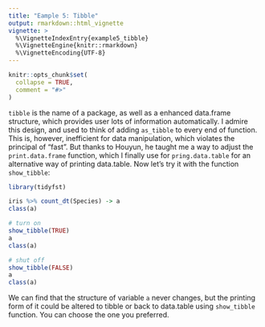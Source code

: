 ---
title: "Eample 5: Tibble"
output: rmarkdown::html_vignette
vignette: >
  %\VignetteIndexEntry{example5_tibble}
  %\VignetteEngine{knitr::rmarkdown}
  %\VignetteEncoding{UTF-8}
---

```{r, include = FALSE}
knitr::opts_chunk$set(
  collapse = TRUE,
  comment = "#>"
)
```
  `tibble` is the name of a package, as well as a enhanced data.frame structure, which provides user lots of information automatically. I admire this design, and used to think of adding `as_tibble` to every end of function. This is, however, inefficient for data manipulation, which violates the principal of "fast". But thanks to Houyun, he taught me a way to adjust the `print.data.frame` function, which I finally use for `pring.data.table` for an alternative way of printing data.table. Now let's try it with the function `show_tibble`:
```{r setup}
library(tidyfst)

iris %>% count_dt(Species) -> a
class(a)

# turn on
show_tibble(TRUE)
a
class(a)

# shut off
show_tibble(FALSE)
a
class(a)
```

  We can find that the structure of variable `a` never changes, but the printing form of it could be altered to tibble or back to data.table using `show_tibble` function. You can choose the one you preferred.
  
  

